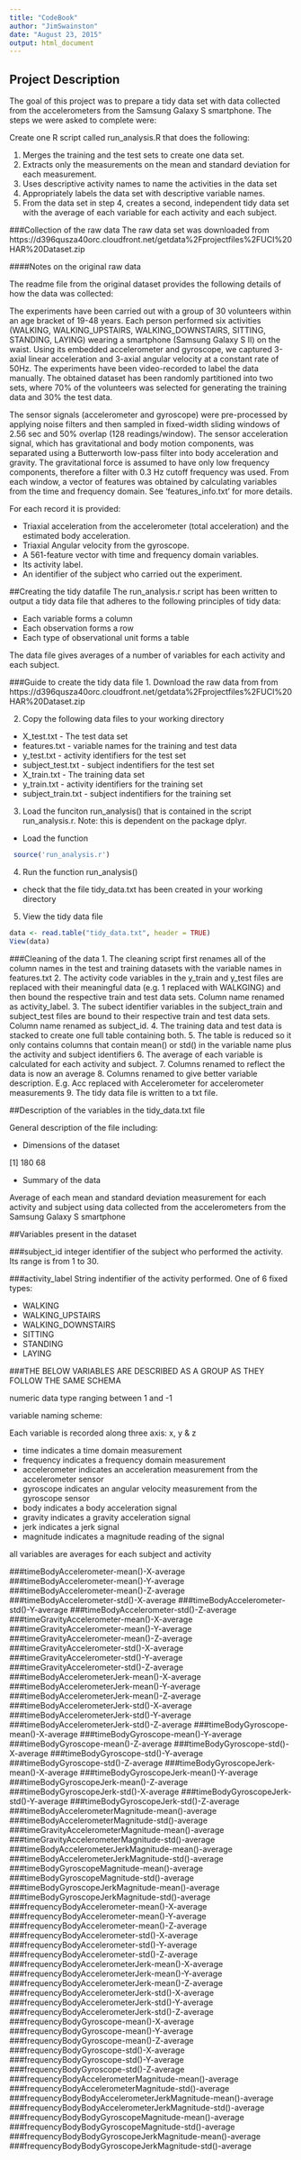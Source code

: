 ```yaml
---
title: "CodeBook"
author: "JimSwainston"
date: "August 23, 2015"
output: html_document
---
```


## Project Description
The goal of this project was to prepare a tidy data set with data collected from the accelerometers from the Samsung Galaxy S smartphone. 
The steps we were asked to complete were:

   Create one R script called run_analysis.R that does the following: 

   1.  Merges the training and the test sets to create one data set.
   2.  Extracts only the measurements on the mean and standard deviation for each measurement. 
   3.  Uses descriptive activity names to name the activities in the data set
   4.  Appropriately labels the data set with descriptive variable names. 
   5.  From the data set in step 4, creates a second, independent tidy data set with the average of each variable for each activity and each subject.


###Collection of the raw data
The raw data set was downloaded from https://d396qusza40orc.cloudfront.net/getdata%2Fprojectfiles%2FUCI%20HAR%20Dataset.zip

####Notes on the original raw data 

The readme file from the original dataset provides the following details of how the data was collected:

The experiments have been carried out with a group of 30 volunteers within an age bracket of 19-48 years. Each person performed six activities (WALKING, WALKING_UPSTAIRS, WALKING_DOWNSTAIRS, SITTING, STANDING, LAYING) wearing a smartphone (Samsung Galaxy S II) on the waist. Using its embedded accelerometer and gyroscope, we captured 3-axial linear acceleration and 3-axial angular velocity at a constant rate of 50Hz. The experiments have been video-recorded to label the data manually. The obtained dataset has been randomly partitioned into two sets, where 70% of the volunteers was selected for generating the training data and 30% the test data. 

The sensor signals (accelerometer and gyroscope) were pre-processed by applying noise filters and then sampled in fixed-width sliding windows of 2.56 sec and 50% overlap (128 readings/window). The sensor acceleration signal, which has gravitational and body motion components, was separated using a Butterworth low-pass filter into body acceleration and gravity. The gravitational force is assumed to have only low frequency components, therefore a filter with 0.3 Hz cutoff frequency was used. From each window, a vector of features was obtained by calculating variables from the time and frequency domain. See 'features_info.txt' for more details. 

For each record it is provided:

- Triaxial acceleration from the accelerometer (total acceleration) and the estimated body acceleration.
- Triaxial Angular velocity from the gyroscope. 
- A 561-feature vector with time and frequency domain variables. 
- Its activity label. 
- An identifier of the subject who carried out the experiment.


##Creating the tidy datafile
The run_analysis.r script has been written to output a tidy data file that adheres to the following principles of tidy data:

* Each variable forms a column
* Each observation forms a row
* Each type of observational unit forms a table

The data file gives averages of a number of variables for each activity and each subject.

###Guide to create the tidy data file
1. Download the raw data from from https://d396qusza40orc.cloudfront.net/getdata%2Fprojectfiles%2FUCI%20HAR%20Dataset.zip

2. Copy the following data files to your working directory 
  + X_test.txt - The test data set
  + features.txt - variable names for the training and test data
  + y_test.txt - activity identifiers for the test set
  + subject_test.txt - subject indentifiers for the test set 
  + X_train.txt - The training data set
  + y_train.txt - activity identifiers for the training set
  + subject_train.txt - subject indentifiers for the training set 
  
3. Load the funciton run_analysis() that is contained in the script run_analysis.r. Note: this is dependent on the package dplyr.
  + Load the function 
  ```r
   source('run_analysis.r')
  ```
  
4. Run the function run_analysis()
  + check that the file tidy_data.txt has been created in your working directory
  
5. View the tidy data file

```r
data <- read.table("tidy_data.txt", header = TRUE)
View(data)
```


###Cleaning of the data
1. The cleaning script first renames all of the column names in the test and training datasets with the variable names in features.txt
2. The activity code variables in the y_train and y_test files are replaced with their meaningful data (e.g. 1 replaced with WALKGING) and then bound the respective train and test data sets. Column name renamed as activity_label.
3. The subect identifier variables in the subject_train and subject_test files are bound to their respective train and test data sets. Column name renamed as subject_id.
4. The training data and test data is stacked to create one full table containing both. 
5. The table is reduced so it only contains columns that contain mean() or std() in the variable name plus the activity and subject identifiers
6. The average of each variable is calculated for each activity and subject.
7. Columns renamed to reflect the data is now an average
8. Columns renamed to give better variable description. E.g. Acc replaced with Accelerometer for accelerometer measurements
9. The tidy data file is written to a txt file. 


##Description of the variables in the tidy_data.txt file

General description of the file including:

 - Dimensions of the dataset
 
[1] 180  68
 
 - Summary of the data
 
 Average of each mean and standard deviation measurement for each activity and subject using data collected from the accelerometers from the Samsung Galaxy S smartphone
 
##Variables present in the dataset
 
###subject_id 
integer identifier of the subject who performed the activity. Its range is from 1 to 30.

###activity_label
String indentifier of the activity performed. One of 6 fixed types:

* WALKING
* WALKING_UPSTAIRS
* WALKING_DOWNSTAIRS
* SITTING
* STANDING
* LAYING

###THE BELOW VARIABLES ARE DESCRIBED AS A GROUP AS THEY FOLLOW THE SAME SCHEMA

numeric data type ranging between 1 and -1

variable naming scheme:

Each variable is recorded along three axis: x, y & z

* time indicates a time domain measurement
* frequency indicates a frequency domain measurement
* accelerometer indicates an acceleration measurement from the accelerometer sensor
* gyroscope indicates an angular velocity measurement from the gyroscope sensor
* body indicates a body acceleration signal
* gravity indicates a gravity acceleration signal
* jerk indicates a jerk signal
* magnitude indicates a magnitude reading of the signal

all variables are averages for each subject and activity

###timeBodyAccelerometer-mean()-X-average 
###timeBodyAccelerometer-mean()-Y-average 
###timeBodyAccelerometer-mean()-Z-average 
###timeBodyAccelerometer-std()-X-average 
###timeBodyAccelerometer-std()-Y-average 
###timeBodyAccelerometer-std()-Z-average 
###timeGravityAccelerometer-mean()-X-average 
###timeGravityAccelerometer-mean()-Y-average 
###timeGravityAccelerometer-mean()-Z-average 
###timeGravityAccelerometer-std()-X-average 
###timeGravityAccelerometer-std()-Y-average 
###timeGravityAccelerometer-std()-Z-average 
###timeBodyAccelerometerJerk-mean()-X-average 
###timeBodyAccelerometerJerk-mean()-Y-average 
###timeBodyAccelerometerJerk-mean()-Z-average 
###timeBodyAccelerometerJerk-std()-X-average 
###timeBodyAccelerometerJerk-std()-Y-average 
###timeBodyAccelerometerJerk-std()-Z-average 
###timeBodyGyroscope-mean()-X-average 
###timeBodyGyroscope-mean()-Y-average 
###timeBodyGyroscope-mean()-Z-average 
###timeBodyGyroscope-std()-X-average 
###timeBodyGyroscope-std()-Y-average 
###timeBodyGyroscope-std()-Z-average 
###timeBodyGyroscopeJerk-mean()-X-average 
###timeBodyGyroscopeJerk-mean()-Y-average 
###timeBodyGyroscopeJerk-mean()-Z-average 
###timeBodyGyroscopeJerk-std()-X-average 
###timeBodyGyroscopeJerk-std()-Y-average 
###timeBodyGyroscopeJerk-std()-Z-average 
###timeBodyAccelerometerMagnitude-mean()-average 
###timeBodyAccelerometerMagnitude-std()-average 
###timeGravityAccelerometerMagnitude-mean()-average 
###timeGravityAccelerometerMagnitude-std()-average 
###timeBodyAccelerometerJerkMagnitude-mean()-average 
###timeBodyAccelerometerJerkMagnitude-std()-average 
###timeBodyGyroscopeMagnitude-mean()-average 
###timeBodyGyroscopeMagnitude-std()-average 
###timeBodyGyroscopeJerkMagnitude-mean()-average 
###timeBodyGyroscopeJerkMagnitude-std()-average 
###frequencyBodyAccelerometer-mean()-X-average 
###frequencyBodyAccelerometer-mean()-Y-average 
###frequencyBodyAccelerometer-mean()-Z-average 
###frequencyBodyAccelerometer-std()-X-average 
###frequencyBodyAccelerometer-std()-Y-average 
###frequencyBodyAccelerometer-std()-Z-average 
###frequencyBodyAccelerometerJerk-mean()-X-average 
###frequencyBodyAccelerometerJerk-mean()-Y-average 
###frequencyBodyAccelerometerJerk-mean()-Z-average 
###frequencyBodyAccelerometerJerk-std()-X-average 
###frequencyBodyAccelerometerJerk-std()-Y-average 
###frequencyBodyAccelerometerJerk-std()-Z-average 
###frequencyBodyGyroscope-mean()-X-average 
###frequencyBodyGyroscope-mean()-Y-average 
###frequencyBodyGyroscope-mean()-Z-average 
###frequencyBodyGyroscope-std()-X-average 
###frequencyBodyGyroscope-std()-Y-average 
###frequencyBodyGyroscope-std()-Z-average 
###frequencyBodyAccelerometerMagnitude-mean()-average 
###frequencyBodyAccelerometerMagnitude-std()-average 
###frequencyBodyBodyAccelerometerJerkMagnitude-mean()-average 
###frequencyBodyBodyAccelerometerJerkMagnitude-std()-average 
###frequencyBodyBodyGyroscopeMagnitude-mean()-average 
###frequencyBodyBodyGyroscopeMagnitude-std()-average 
###frequencyBodyBodyGyroscopeJerkMagnitude-mean()-average 
###frequencyBodyBodyGyroscopeJerkMagnitude-std()-average